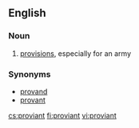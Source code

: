 ==English==

===Noun===
{{en-noun|-}}

#{{Scottish}} [[provisions]], especially for an army

===Synonyms===
*[[provand]]
*[[provant]]

[[cs:proviant]]
[[fi:proviant]]
[[vi:proviant]]